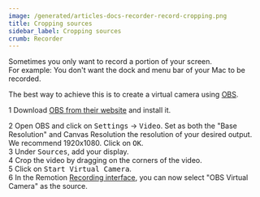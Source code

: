 ```yaml
---
image: /generated/articles-docs-recorder-record-cropping.png
title: Cropping sources
sidebar_label: Cropping sources
crumb: Recorder
---
```


Sometimes you only want to record a portion of your screen.  
For example: You don't want the dock and menu bar of your Mac to be recorded.

The best way to achieve this is to create a virtual camera using [OBS](https://obsproject.com/).

<Step>1</Step> Download <a href="https://obsproject.com/">OBS from their website</a> and install it.
<br />

<Step>2</Step> Open OBS and click on <kbd>Settings</kbd> -> <kbd>Video</kbd>. Set as both the "Base Resolution" and Canvas Resolution the resolution of your desired output. We recommend 1920x1080. Click on <kbd>OK</kbd>.
<br />
<Step>3</Step> Under <kbd>Sources</kbd>, add your display.
<br />
<Step>4</Step> Crop the video by dragging on the corners of the video.
<br />
<Step>5</Step> Click on <kbd>Start Virtual Camera</kbd>.<br />
<Step>6</Step> In the Remotion <a href="/docs/recorder/record/">Recording interface</a>, you can now select "OBS Virtual Camera" as the source.
